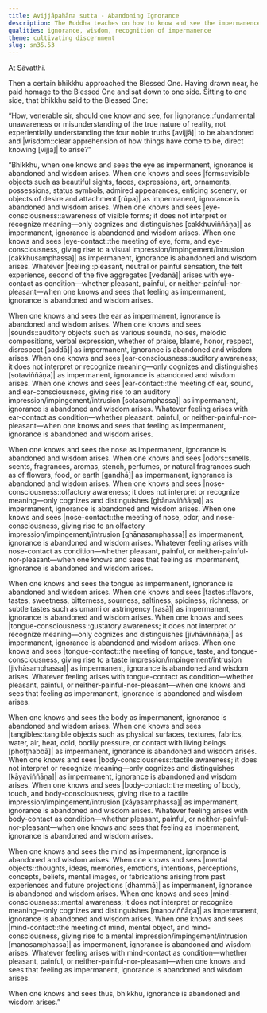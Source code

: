 ```yaml
---
title: Avijjāpahāna sutta - Abandoning Ignorance
description: The Buddha teaches on how to know and see the impermanence of the six sense bases and the process leading up to the arising of feeling and perception for the abandoning of ignorance and the arising of wisdom.
qualities: ignorance, wisdom, recognition of impermanence
theme: cultivating discernment
slug: sn35.53
---
```


At Sāvatthi.

Then a certain bhikkhu approached the Blessed One. Having drawn near, he paid homage to the Blessed One and sat down to one side. Sitting to one side, that bhikkhu said to the Blessed One:

“How, venerable sir, should one know and see, for |ignorance::fundamental unawareness or misunderstanding of the true nature of reality, not experientially understanding the four noble truths [avijjā]| to be abandoned and |wisdom::clear apprehension of how things have come to be, direct knowing [vijja]| to arise?”

“Bhikkhu, when one knows and sees the eye as impermanent, ignorance is abandoned and wisdom arises. When one knows and sees |forms::visible objects such as beautiful sights, faces, expressions, art, ornaments, possessions, status symbols, admired appearances, enticing scenery, or objects of desire and attachment [rūpa]| as impermanent, ignorance is abandoned and wisdom arises. When one knows and sees |eye-consciousness::awareness of visible forms; it does not interpret or recognize meaning—only cognizes and distinguishes [cakkhuviññāṇa]| as impermanent, ignorance is abandoned and wisdom arises. When one knows and sees |eye-contact::the meeting of eye, form, and eye-consciousness, giving rise to a visual impression/impingement/intrusion [cakkhusamphassa]| as impermanent, ignorance is abandoned and wisdom arises. Whatever |feeling::pleasant, neutral or painful sensation, the felt experience, second of the five aggregates [vedanā]| arises with eye-contact as condition—whether pleasant, painful, or neither-painful-nor-pleasant—when one knows and sees that feeling as impermanent, ignorance is abandoned and wisdom arises.

When one knows and sees the ear as impermanent, ignorance is abandoned and wisdom arises. When one knows and sees |sounds::auditory objects such as various sounds, noises, melodic compositions, verbal expression, whether of praise, blame, honor, respect, disrespect [saddā]| as impermanent, ignorance is abandoned and wisdom arises. When one knows and sees |ear-consciousness::auditory awareness; it does not interpret or recognize meaning—only cognizes and distinguishes [sotaviññāṇa]| as impermanent, ignorance is abandoned and wisdom arises. When one knows and sees |ear-contact::the meeting of ear, sound, and ear-consciousness, giving rise to an auditory impression/impingement/intrusion [sotasamphassa]| as impermanent, ignorance is abandoned and wisdom arises. Whatever feeling arises with ear-contact as condition—whether pleasant, painful, or neither-painful-nor-pleasant—when one knows and sees that feeling as impermanent, ignorance is abandoned and wisdom arises.

When one knows and sees the nose as impermanent, ignorance is abandoned and wisdom arises. When one knows and sees |odors::smells, scents, fragrances, aromas, stench, perfumes, or natural fragrances such as of flowers, food, or earth [gandhā]| as impermanent, ignorance is abandoned and wisdom arises. When one knows and sees |nose-consciousness::olfactory awareness; it does not interpret or recognize meaning—only cognizes and distinguishes [ghānaviññāṇa]| as impermanent, ignorance is abandoned and wisdom arises. When one knows and sees |nose-contact::the meeting of nose, odor, and nose-consciousness, giving rise to an olfactory impression/impingement/intrusion [ghānasamphassa]| as impermanent, ignorance is abandoned and wisdom arises. Whatever feeling arises with nose-contact as condition—whether pleasant, painful, or neither-painful-nor-pleasant—when one knows and sees that feeling as impermanent, ignorance is abandoned and wisdom arises.

When one knows and sees the tongue as impermanent, ignorance is abandoned and wisdom arises. When one knows and sees |tastes::flavors, tastes, sweetness, bitterness, sourness, saltiness, spiciness, richness, or subtle tastes such as umami or astringency [rasā]| as impermanent, ignorance is abandoned and wisdom arises. When one knows and sees |tongue-consciousness::gustatory awareness; it does not interpret or recognize meaning—only cognizes and distinguishes [jivhāviññāṇa]| as impermanent, ignorance is abandoned and wisdom arises. When one knows and sees |tongue-contact::the meeting of tongue, taste, and tongue-consciousness, giving rise to a taste impression/impingement/intrusion [jivhāsamphassa]| as impermanent, ignorance is abandoned and wisdom arises. Whatever feeling arises with tongue-contact as condition—whether pleasant, painful, or neither-painful-nor-pleasant—when one knows and sees that feeling as impermanent, ignorance is abandoned and wisdom arises.

When one knows and sees the body as impermanent, ignorance is abandoned and wisdom arises. When one knows and sees |tangibles::tangible objects such as physical surfaces, textures, fabrics, water, air, heat, cold, bodily pressure, or contact with living beings [phoṭṭhabbā]| as impermanent, ignorance is abandoned and wisdom arises. When one knows and sees |body-consciousness::tactile awareness; it does not interpret or recognize meaning—only cognizes and distinguishes [kāyaviññāṇa]| as impermanent, ignorance is abandoned and wisdom arises. When one knows and sees |body-contact::the meeting of body, touch, and body-consciousness, giving rise to a tactile impression/impingement/intrusion [kāyasamphassa]| as impermanent, ignorance is abandoned and wisdom arises. Whatever feeling arises with body-contact as condition—whether pleasant, painful, or neither-painful-nor-pleasant—when one knows and sees that feeling as impermanent, ignorance is abandoned and wisdom arises.

When one knows and sees the mind as impermanent, ignorance is abandoned and wisdom arises. When one knows and sees |mental objects::thoughts, ideas, memories, emotions, intentions, perceptions, concepts, beliefs, mental images, or fabrications arising from past experiences and future projections [dhammā]| as impermanent, ignorance is abandoned and wisdom arises. When one knows and sees |mind-consciousness::mental awareness; it does not interpret or recognize meaning—only cognizes and distinguishes [manoviññāṇa]| as impermanent, ignorance is abandoned and wisdom arises. When one knows and sees |mind-contact::the meeting of mind, mental object, and mind-consciousness, giving rise to a mental impression/impingement/intrusion [manosamphassa]| as impermanent, ignorance is abandoned and wisdom arises. Whatever feeling arises with mind-contact as condition—whether pleasant, painful, or neither-painful-nor-pleasant—when one knows and sees that feeling as impermanent, ignorance is abandoned and wisdom arises.

When one knows and sees thus, bhikkhu, ignorance is abandoned and wisdom arises.”